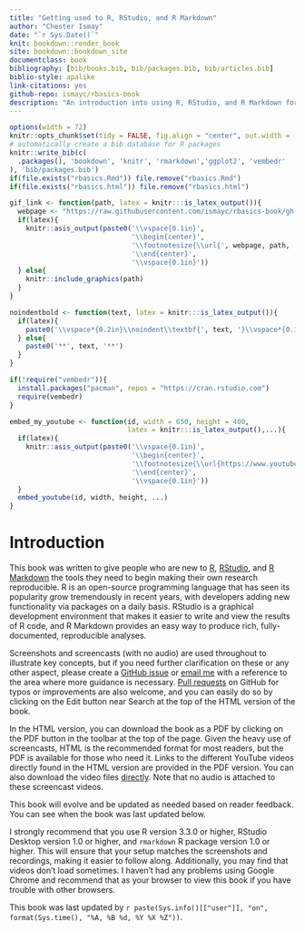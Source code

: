 ```yaml
---
title: "Getting used to R, RStudio, and R Markdown"
author: "Chester Ismay"
date: "`r Sys.Date()`"
knit: bookdown::render_book
site: bookdown::bookdown_site
documentclass: book
bibliography: [bib/books.bib, bib/packages.bib, bib/articles.bib]
biblio-style: apalike
link-citations: yes
github-repo: ismayc/rbasics-book
description: "An introduction into using R, RStudio, and R Markdown for new users"
---
```


```r
options(width = 72)
knitr::opts_chunk$set(tidy = FALSE, fig.align = "center", out.width = '\\textwidth')
# automatically create a bib database for R packages
knitr::write_bib(c(
  .packages(), 'bookdown', 'knitr', 'rmarkdown','ggplot2', 'vembedr'
), 'bib/packages.bib')
if(file.exists("rbasics.Rmd")) file.remove("rbasics.Rmd")
if(file.exists("rbasics.html")) file.remove("rbasics.html")

gif_link <- function(path, latex = knitr:::is_latex_output()){
  webpage <- "https://raw.githubusercontent.com/ismayc/rbasics-book/gh-pages/"
  if(latex){
    knitr::asis_output(paste0('\\vspace{0.1in}',
                              '\\begin{center}',
                              '\\footnotesize{\\url{', webpage, path, '}}',
                              '\\end{center}',
                              '\\vspace{0.1in}'))
  } else{
    knitr::include_graphics(path)
  }
}

noindentbold <- function(text, latex = knitr:::is_latex_output()){
  if(latex){
    paste0('\\vspace*{0.2in}\\noindent\\textbf{', text, '}\\vspace*{0.1in}')
  } else{
    paste0('**', text, '**')
  }
}

if(!require("vembedr")){
  install.packages("pacman", repos = "https://cran.rstudio.com")
  require(vembedr)
}

embed_my_youtube <- function(id, width = 650, height = 400,
                             latex = knitr:::is_latex_output(),...){
  if(latex){
    knitr::asis_output(paste0('\\vspace{0.1in}',
                              '\\begin{center}',
                              '\\footnotesize{\\url{https://www.youtube.com/', id, '}}',
                              '\\end{center}',
                              '\\vspace{0.1in}'))
  }
  embed_youtube(id, width, height, ...)
}

```

# Introduction {#intro}

This book was written to give people who are new to [R](https://www.r-project.org), [RStudio](https://www.rstudio.com), and [R Markdown](http://rmarkdown.rstudio.com) the tools they need to begin making their own research reproducible. R is an open-source programming language that has seen its popularity grow tremendously in recent years, with developers adding new functionality via packages on a daily basis. RStudio is a graphical development environment that makes it easier to write and view the results of R code, and R Markdown provides an easy way to produce rich, fully-documented, reproducible analyses.

Screenshots and screencasts (with no audio) are used throughout to illustrate key concepts, but if you need further clarification on these or any other aspect, please create a [GitHub issue](https://github.com/ismayc/rbasics-book/issues) or [email me](mailto:chester.ismay@gmail.com) with a reference to the area where more guidance is necessary. [Pull requests](https://code.tutsplus.com/courses/git-basics-github-pull-requests) on GitHub for typos or improvements are also welcome, and you can easily do so by clicking on the Edit button near Search at the top of the HTML version of the book.

In the HTML version, you can download the book as a PDF by clicking on the PDF button in the toolbar at the top of the page. Given the heavy use of screencasts, HTML is the recommended format for most readers, but the PDF is available for those who need it. Links to the different YouTube videos directly found in the HTML version are provided in the PDF version. You can also download the video files [directly](https://github.com/ismayc/rbasics-book/tree/master/mp4). Note that no audio is attached to these screencast videos.

This book will evolve and be updated as needed based on reader feedback. You can see when the book was last updated below.

I strongly recommend that you use R version 3.3.0 or higher, RStudio Desktop version 1.0 or higher, and `rmarkdown` R package version 1.0 or higher. This will ensure that your setup matches the screenshots and recordings, making it easier to follow along. Additionally, you may find that videos don't load sometimes. I haven't had any problems using Google Chrome and recommend that as your browser to view this book if you have trouble with other browsers.

This book was last updated by `r paste(Sys.info()[["user"]], "on", format(Sys.time(), "%A, %B %d, %Y %X %Z"))`.
